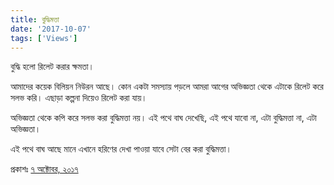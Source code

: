 ```yaml
---
title: বুদ্ধিমত্তা
date: '2017-10-07'
tags: ['Views']
---
```


বুদ্ধি হলো রিলেট করার ক্ষমতা।

আমাদের কয়েক বিলিয়ন নিউরন আছে। কোন একটা সমস্যায় পড়লে আমরা আগের অভিজ্ঞতা থেকে এটাকে রিলেট করে সলভ করি। এছাড়া কল্পনা দিয়েও রিলেট করা যায়।

অভিজ্ঞতা থেকে কপি করে সলভ করা বুদ্ধিমত্তা নয়। এই পথে বাঘ দেখেছি, এই পথে যাবো না, এটা বুদ্ধিমত্তা না, এটা অভিজ্ঞতা।

এই পথে বাঘ আছে মানে এখানে হরিণের দেখা পাওয়া যাবে সেটা বের করা বুদ্ধিমত্তা।

প্রকাশঃ [৭ অক্টোবর, ২০১৭](https://www.facebook.com/photo.php?fbid=10154732070690583&set=a.10150632631805583&type=3&theater)